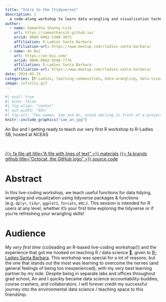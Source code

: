 ```yaml
---
title: "Intro to the {tidyverse}"
description: |
  a code-along workshop to learn data wrangling and visualization techniques using {tidyverse} functions
author:
  - name: Samantha Shanny-Csik
    url: https://samanthacsik.github.io/
    orcid: 0000-0002-5300-3075
    affiliation: R-Ladies Santa Barbara
    affiliation-url: https://www.meetup.com/rladies-santa-barbara/
  - name: An Bui
    url: https://an-bui.com/
    orcid: 0000-0002-9548-7776
    affiliation: R-Ladies Santa Barbara
    affiliation-url: https://www.meetup.com/rladies-santa-barbara/
date: 2019-05-15
categories: [R-Ladies, learning-communities, data-wrangling, data-visualization, tidyverse]
image: infinity.gif
---
```


```r
#| eval: true 
#| echo: false
#| fig-align: "center"
#| out-width: "65%" 
#| fig-alt: "Two women, Sam and An, stand smiling in front of a projector screen with a GitHub repository on display."
knitr::include_graphics("sam_an.jpg")
```

::: {.gray-italic .center-text}
An Bui and I getting ready to teach our very first R workshop to R-Ladies SB, hosted at NCEAS
:::

<br>

::: {.center-text}
[{{< fa file-alt title="A file with lines of text" >}} materials](https://rpubs.com/scsik/RladiesSB-intro-to-the-tidyverse){.btn role="button" target=_blank} [{{< fa brands github title="Octocat, the GitHub logo" >}} source code](https://github.com/samanthacsik/Intro-to-the-Tidyverse){.btn role="button" target=_blank} 
:::

# Abstract 

In this live-coding workshop, we teach useful functions for data tidying, wrangling and visualization using tidyverse packages & functions (e.g. `dplyr`, `tidyr`, `ggplot2`, `forcats`, etc.). This session is intended for R users at any level, whether it's your first time exploring the tidyverse or if you're refreshing your wrangling skills!

# Audience

My *very first time* (co)leading an R-based live-coding workshop(!) and the experience that got me hooked on teaching R / data science 💜, given to [R-Ladies Santa Barbara](https://www.meetup.com/rladies-santa-barbara/events/260710376/). This workshop was special for a lot of reasons, but the one that stands out the most was learning to overcome the nerves (and general feelings of being too inexperienced), with my very best learning partner by my side. Despite being in separate labs and offices throughout grad school, An and I quickly became data science accountability-buddies, course crashers, and collaborators. I will forever credit my successful journey into the environmental data science / teaching space to this friendship. 


